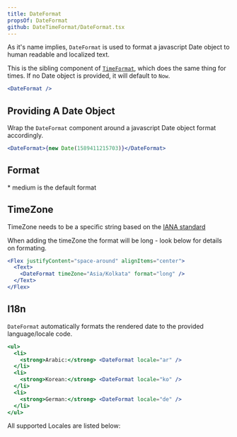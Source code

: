 ```yaml
---
title: DateFormat
propsOf: DateFormat
github: DateTimeFormat/DateFormat.tsx
---
```



As it's name implies, `DateFormat` is used to format a javascript Date object to human readable and localized text.

This is the sibling component of [`TimeFormat`](time-format), which does the same thing for times. If no Date object is provided, it will default to `Now`.

```jsx
<DateFormat />
```

## Providing A Date Object

Wrap the `DateFormat` component around a javascript Date object format accordingly.

```jsx
<DateFormat>{new Date(1589411215703)}</DateFormat>
```

## Format

\* medium is the default format

<DateFormatTable />

## TimeZone

TimeZone needs to be a specific string based on the [IANA standard](https://www.iana.org/time-zone)

When adding the timeZone the format will be long - look below for details on formating.

```jsx
<Flex justifyContent="space-around" alignItems="center">
  <Text>
    <DateFormat timeZone="Asia/Kolkata" format="long" />
  </Text>
</Flex>
```

## I18n

`DateFormat` automatically formats the rendered date to the provided language/locale code.

```jsx
<ul>
  <li>
    <strong>Arabic:</strong> <DateFormat locale="ar" />
  </li>
  <li>
    <strong>Korean:</strong> <DateFormat locale="ko" />
  </li>
  <li>
    <strong>German:</strong> <DateFormat locale="de" />
  </li>
</ul>
```

All supported Locales are listed below:

<LocaleTable />
